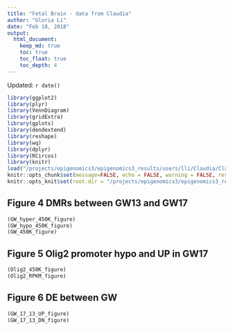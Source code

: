 ```yaml
---
title: "Fetal Brain - data from Claudia"
author: "Gloria Li"
date: "Feb 18, 2018"
output: 
  html_document:
    keep_md: true
    toc: true
    toc_float: true
    toc_depth: 4
---
```


Updated: `r date()`

```r
library(ggplot2)
library(plyr)
library(VennDiagram)
library(gridExtra)
library(gplots)
library(dendextend)
library(reshape)
library(wq)
library(dplyr)
library(RCircos)
library(knitr)
load("/projects/epigenomics3/epigenomics3_results/users/lli/Claudia/Claudia.Rdata")
knitr::opts_chunk$set(message=FALSE, echo = FALSE, warning = FALSE, results = FALSE, fig.height = 4, fig.width = 4) 
knitr::opts_knit$set(root.dir = "/projects/epigenomics3/epigenomics3_results/users/lli/Claudia/")
```

## Figure 4 DMRs between GW13 and GW17

```r
(GW_hyper_450K_figure)
(GW_hypo_450K_figure)
(GW_450K_figure)
```

## Figure 5 Olig2 promoter hypo and UP in GW17

```r
(Olig2_450K_figure)
(Olig2_RPKM_figure)
```

## Figure 6 DE between GW

```r
(GW_17_13_UP_figure)
(GW_17_13_DN_figure)
```

